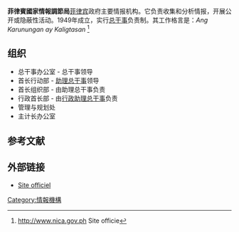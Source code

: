 {{Infobox Government agency
|agency_name     = 菲律宾国家情报调节局
|nativename      = Pambansang Sangay para sa Pagsasamang Kaalaman
|nativename_a    = NICA
|logo            = National Intelligence Coordinating Agency of the Philippines (NICA).svg
|logo_width      =
|logo_caption    =
|Source          = 
|seal            = 
|seal_width      = 
|seal_caption    = 
|formed          = 1949 年
|preceding1      =
|preceding2      =
|dissolved       =
|superseding     =
|jurisdiction    = 菲律宾
|headquarters    = {{Flag|Philippines}}[[奎松市|奎松市]]
|employees       =  
|budget          =
|minister1_name  = 
|minister1_pfo   = 
|minister2_name  =
|minister2_pfo   =
|chief1_name     = [[萨拉查|萨拉查]]
|chief1_position = 总干事
|chief2_name     =
|chief2_position =
|parent_agency   = 
|child1_agency   =
|child2_agency   =
|website         = [http://www.nica.gov.ph Site officiel]
|footnotes       =
}}

'''菲律賓國家情報調節局'''[[菲律宾|菲律宾]]政府主要情报机构。它负责收集和分析情报，开展公开或隐蔽性活动。1949年成立，实行[[总干事|总干事]]负责制。其工作格言是：''Ang Karunungan ay Kaligtasan'' <ref>http://www.nica.gov.ph {{Wayback|url=http://www.nica.gov.ph/ |date=20200318111526 }} Site officie</ref>

== 组织 ==
*总干事办公室 - 总干事领导
*首长行动部 - [[助理总干事|助理总干事]]领导
*首长组织部 - 由助理总干事负责
*行政首长部 - 由[[行政助理总干事|行政助理总干事]]负责
*管理与规划处
*主计长办公室

== 参考文献 ==
{{Reflist}}

==外部链接==
* {{en}} [http://www.nica.gov.ph Site officiel] {{Wayback|url=http://www.nica.gov.ph/ |date=20200318111526 }}




[[Category:情報機構|Category:情報機構]]